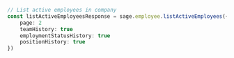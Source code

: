 ```typescript index.ts
// List active employees in company
const listActiveEmployeesResponse = sage.employee.listActiveEmployees({
    page: 2
    teamHistory: true
    employmentStatusHistory: true
    positionHistory: true
})
```